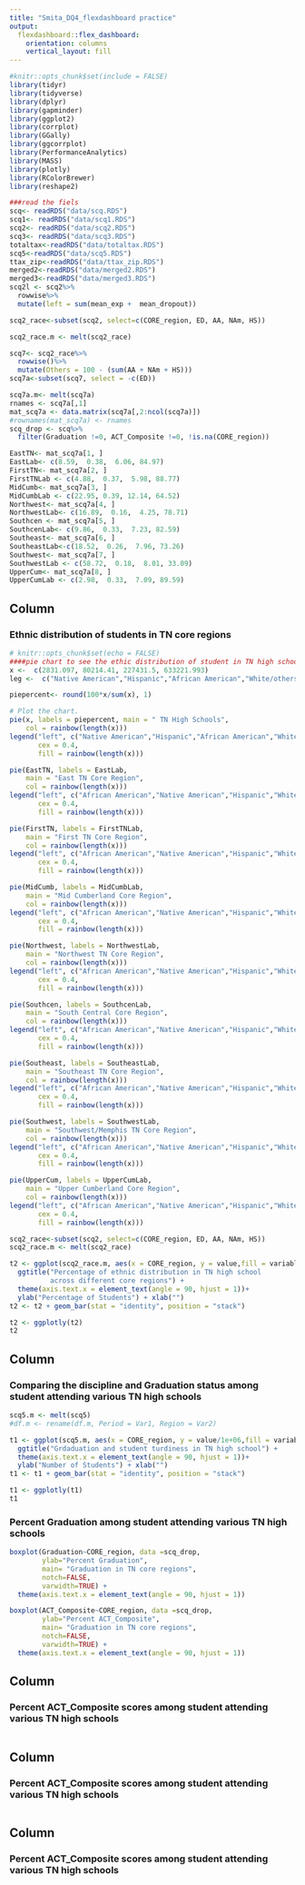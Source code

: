 ```yaml
---
title: "Smita_DQ4_flexdashboard practice"
output: 
  flexdashboard::flex_dashboard:
    orientation: columns
    vertical_layout: fill
---
```


```r
#knitr::opts_chunk$set(include = FALSE)
library(tidyr)
library(tidyverse)
library(dplyr)
library(gapminder)
library(ggplot2)
library(corrplot)
library(GGally)
library(ggcorrplot)
library(PerformanceAnalytics)
library(MASS)
library(plotly)
library(RColorBrewer)
library(reshape2)

###read the fiels
scq<- readRDS("data/scq.RDS")
scq1<- readRDS("data/scq1.RDS")
scq2<- readRDS("data/scq2.RDS")
scq3<- readRDS("data/scq3.RDS")
totaltax<-readRDS("data/totaltax.RDS")
scq5<-readRDS("data/scq5.RDS")
ttax_zip<-readRDS("data/ttax_zip.RDS")
merged2<-readRDS("data/merged2.RDS")
merged3<-readRDS("data/merged3.RDS")
scq2l <- scq2%>%
  rowwise%>%
  mutate(left = sum(mean_exp +  mean_dropout))

scq2_race<-subset(scq2, select=c(CORE_region, ED, AA, NAm, HS))

scq2_race.m <- melt(scq2_race)

scq7<- scq2_race%>%
  rowwise()%>%
  mutate(Others = 100 - (sum(AA + NAm + HS)))
scq7a<-subset(scq7, select = -c(ED))

scq7a.m<- melt(scq7a)
rnames <- scq7a[,1]
mat_scq7a <- data.matrix(scq7a[,2:ncol(scq7a)])
#rownames(mat_scq7a) <- rnames
scq_drop <- scq%>%
  filter(Graduation !=0, ACT_Composite !=0, !is.na(CORE_region))

EastTN<- mat_scq7a[1, ]
EastLab<- c(8.59,  0.38,  6.06, 84.97)
FirstTN<- mat_scq7a[2, ]
FirstTNLab <- c(4.88,  0.37,  5.98, 88.77)
MidCumb<- mat_scq7a[3, ]
MidCumbLab <- c(22.95, 0.39, 12.14, 64.52)
Northwest<- mat_scq7a[4, ]
NorthwestLab<- c(16.89,  0.16,  4.25, 78.71)
Southcen <- mat_scq7a[5, ]
SouthcenLab<- c(9.86,  0.33,  7.23, 82.59)
Southeast<- mat_scq7a[6, ]
SoutheastLab<-c(18.52,  0.26,  7.96, 73.26)
Southwest<- mat_scq7a[7, ]
SouthwestLab <- c(58.72,  0.18,  8.01, 33.09)
UpperCum<- mat_scq7a[8, ]
UpperCumLab <- c(2.98,  0.33,  7.09, 89.59)
```

Column {data-width=200}
-----------------------------------------------------------------------

### Ethnic distribution of students in TN core regions

```r
# knitr::opts_chunk$set(echo = FALSE)
####pie chart to see the ethic distribution of student in TN high schools
x <-  c(2831.097, 80214.41, 227431.5, 633221.993)
leg <-  c("Native American","Hispanic","African American","White/others")

piepercent<- round(100*x/sum(x), 1)

# Plot the chart.
pie(x, labels = piepercent, main = " TN High Schools",
    col = rainbow(length(x)))
legend("left", c("Native American","Hispanic","African American","White/others"), 
       cex = 0.4,
       fill = rainbow(length(x)))

pie(EastTN, labels = EastLab,
    main = "East TN Core Region",
    col = rainbow(length(x)))
legend("left", c("African American","Native American","Hispanic","White/others"), 
       cex = 0.4,
       fill = rainbow(length(x)))

pie(FirstTN, labels = FirstTNLab,
    main = "First TN Core Region",
    col = rainbow(length(x)))
legend("left", c("African American","Native American","Hispanic","White/others"), 
       cex = 0.4,
       fill = rainbow(length(x)))

pie(MidCumb, labels = MidCumbLab,
    main = "Mid Cumberland Core Region",
    col = rainbow(length(x)))
legend("left", c("African American","Native American","Hispanic","White/others"), 
       cex = 0.4,
       fill = rainbow(length(x)))

pie(Northwest, labels = NorthwestLab,
    main = "Northwest TN Core Region",
    col = rainbow(length(x)))
legend("left", c("African American","Native American","Hispanic","White/others"), 
       cex = 0.4,
       fill = rainbow(length(x)))

pie(Southcen, labels = SouthcenLab,
    main = "South Central Core Region",
    col = rainbow(length(x)))
legend("left", c("African American","Native American","Hispanic","White/others"), 
       cex = 0.4,
       fill = rainbow(length(x)))

pie(Southeast, labels = SoutheastLab,
    main = "Southeast TN Core Region",
    col = rainbow(length(x)))
legend("left", c("African American","Native American","Hispanic","White/others"), 
       cex = 0.4,
       fill = rainbow(length(x)))

pie(Southwest, labels = SouthwestLab,
    main = "Southwest/Memphis TN Core Region",
    col = rainbow(length(x)))
legend("left", c("African American","Native American","Hispanic","White/others"), 
       cex = 0.4,
       fill = rainbow(length(x)))

pie(UpperCum, labels = UpperCumLab,
    main = "Upper Cumberland Core Region",
    col = rainbow(length(x)))
legend("left", c("African American","Native American","Hispanic","White/others"), 
       cex = 0.4,
       fill = rainbow(length(x)))

scq2_race<-subset(scq2, select=c(CORE_region, ED, AA, NAm, HS))
scq2_race.m <- melt(scq2_race)

t2 <- ggplot(scq2_race.m, aes(x = CORE_region, y = value,fill = variable)) + 
  ggtitle("Percentage of ethnic distribution in TN high school
          across different core regions") +
  theme(axis.text.x = element_text(angle = 90, hjust = 1))+
  ylab("Percentage of Students") + xlab("")
t2 <- t2 + geom_bar(stat = "identity", position = "stack")

t2 <- ggplotly(t2)
t2
```

Column {data-width=200}
-----------------------------------------------------------------------

### Comparing the discipline and Graduation status among student attending various TN high schools

```r
scq5.m <- melt(scq5)
#df.m <- rename(df.m, Period = Var1, Region = Var2)

t1 <- ggplot(scq5.m, aes(x = CORE_region, y = value/1e+06,fill = variable)) + 
  ggtitle("Grdaduation and student turdiness in TN high school") +
  theme(axis.text.x = element_text(angle = 90, hjust = 1))+
  ylab("Number of Students") + xlab("")
t1 <- t1 + geom_bar(stat = "identity", position = "stack")

t1 <- ggplotly(t1)
t1
```

### Percent Graduation among student attending various TN high schools

```r
boxplot(Graduation~CORE_region, data =scq_drop,
        ylab="Percent Graduation",
        main= "Graduation in TN core regions",
        notch=FALSE,
        varwidth=TRUE) +
  theme(axis.text.x = element_text(angle = 90, hjust = 1))

boxplot(ACT_Composite~CORE_region, data =scq_drop,
        ylab="Percent ACT_Composite",
        main= "Graduation in TN core regions",
        notch=FALSE,
        varwidth=TRUE) + 
  theme(axis.text.x = element_text(angle = 90, hjust = 1))

```


Column {data-width=200}
-----------------------------------------------------------------------
### Percent ACT_Composite scores among student attending various TN high schools

```r

```

Column {data-width=200}
-----------------------------------------------------------------------
### Percent ACT_Composite scores among student attending various TN high schools
```r

```

Column {data-width=200}
-----------------------------------------------------------------------
### Percent ACT_Composite scores among student attending various TN high schools

